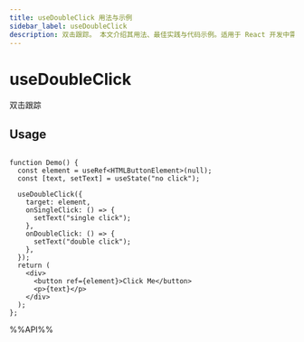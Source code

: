 ```yaml
---
title: useDoubleClick 用法与示例
sidebar_label: useDoubleClick
description: 双击跟踪。 本文介绍其用法、最佳实践与代码示例。适用于 React 开发中需要处理副作用的场景。
---
```

# useDoubleClick

双击跟踪

## Usage

```tsx live

function Demo() {
  const element = useRef<HTMLButtonElement>(null);
  const [text, setText] = useState("no click");

  useDoubleClick({
    target: element,
    onSingleClick: () => {
      setText("single click");
    },
    onDoubleClick: () => {
      setText("double click");
    },
  });
  return (
    <div>
      <button ref={element}>Click Me</button>
      <p>{text}</p>
    </div>
  );
};

```

%%API%%